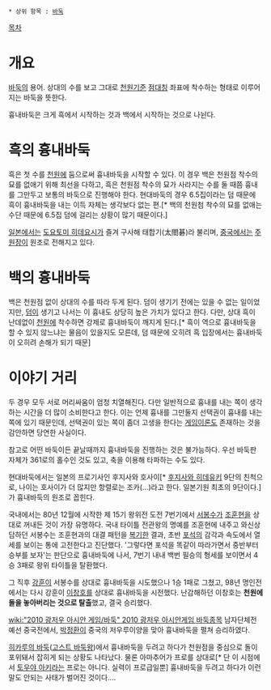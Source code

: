  * 상위 항목 : [[바둑]]

[[목차]]

= 개요 =
[[바둑]]의 용어. 상대의 수를 보고 그대로 [[천원]]기준 [[점대칭]] 좌표에 착수하는 형태로 이루어지는 바둑을 뜻한다.

흉내바둑은 크게 흑에서 시작하는 것과 백에서 시작하는 것으로 나뉜다.

= 흑의 흉내바둑 =

흑은 첫 수를 [[천원]]에 둠으로써 흉내바둑을 시작할 수 있다. 이 경우 백은 천원점 착수의 묘를 없애기 위해 최선을 다하고, 흑은 천원점 착수의 묘가 사라지는 수를 둘 때쯤 흉내를 그만두고 보통의 바둑으로 진행해야 한다. 현대바둑의 경우 6.5집이라는 덤 때문에 흑이 흉내바둑을 내는 이득 자체는 생각보다 없는 편.[* 백의 천원첨 착수의 묘를 없애는 수단 때문에 6.5집 덤에 걸리는 상황이 많기 때문이다.]

[[일본]]에서는 [[도요토미 히데요시]]가 즐겨 구사해 태합기(太閤碁)라 불리며, [[중국]]에서는 [[주원장]]이 원조로 전해지고 있다. 

= 백의 흉내바둑 =

백은 천원점 없이 상대의 수를 따라 두게 된다. 덤이 생기기 전에는 있을 수 없는 일이었지만, [[덤]]이 생기고 나서는 이 흉내도 상당히 높은 가치가 있다고 한다. 다만, 상대 흑이 난데없이 [[천원]]에 착수하면 강제로 흉내바둑이 깨지게 된다.[* 흑이 역으로 흉내바둑을 할 수 있지 않느냐는 물음이 있을지도 모른데, 덤 때문에 오히려 흑 입장에서는 흉내바둑이 오히려 손해가 되기 때문]

= 이야기 거리 =

두 경우 모두 서로 머리싸움이 엄청 치열해진다. 다만 일반적으로 흉내를 내는 쪽이 생각하는 시간을 더 많이 소비한다고 한다. 이는 언제 흉내를 그만둘지 선택권이 흉내를 내는 쪽에 있기 때문인데, 선택권이 있는 쪽이 좀더 고생을 한다는 [[게임이론]]도 존재하는 것을 감안하면 당연한 사실이다.

참고로 어떤 바둑이든 끝날때까지 흉내바둑을 진행하는 것은 불가능하다. 우선 바둑판 자체가 361로의 홀수인 것도 있고, 축을 이용해 타파하는 수도 있다. 

현대바둑에서는 일본의 프로기사인 후지사와 호사이[* [[후지사와 히데유키]] 9단의 친척으로, 나이는 호사이가 더 많지만 항렬로는 조카(...)라고 한다. 일본기원 최초의 9단이다.]가 흉내바둑의 원조로 꼽힌다. 

국내에서는 80년 12월에 시작한 제 15기 왕위전 도전 7번기에서 [[서봉수]]가 [[조훈현]]을 상대로 꺼내든 것이 가장 유명하다. 국내 타이틀 전관왕의 명예를 조훈현에 내주고 와신상담하던 서봉수는 조훈현과의 대결 패턴을 [[복기]]한 결과, 초반 [[포석]]의 감각과 속도에서 열세를 보이는 통에 고전한다고 진단했다. '그렇다면 포석을 똑같이 따라가면서 중반부터 승부를 보자'는 판단으로 흉내바둑에 나서, 7번기 내내 백번 필승의 형세를 보이면서 4승 3패로 왕위 타이틀을 탈환했다.

그 직후 [[강훈]]이 서봉수를 상대로 흉내바둑을 시도했으나 1승 1패로 그쳤고, 98년 명인전에서는 다시 강훈이 [[이창호]]를 상대로 흉내바둑을 시전했다. 난감해하던 이창호는 '''천원에 돌을 놓아버리는 것으로 탈출'''했고, 결국 승리했다.

[[wiki:"2010 광저우 아시안 게임/바둑" 2010 광저우 아시안게임 바둑종목]] 남자단체전 예선 중국전에서, [[박정환]]이 중국의 저우루이양을 맞아 흉내바둑을 펼쳐 승리하였다.

[[히카루의 바둑]]([[고스트 바둑왕]])에서 흉내바둑을 두려고 하다가 천원점을 중심으로 돌이 포위돼서 잡히게 되는 상황도 나타났다. 물론 아마추어가 프로를 상대로[* 단 이 시점에서 [[토우야 아키라]]는 프로는 아니다. 실력이 프로급일뿐] 흉내바둑을 두려고 하다가 이런 말도 안되는 사태가 벌어진 것이다....
